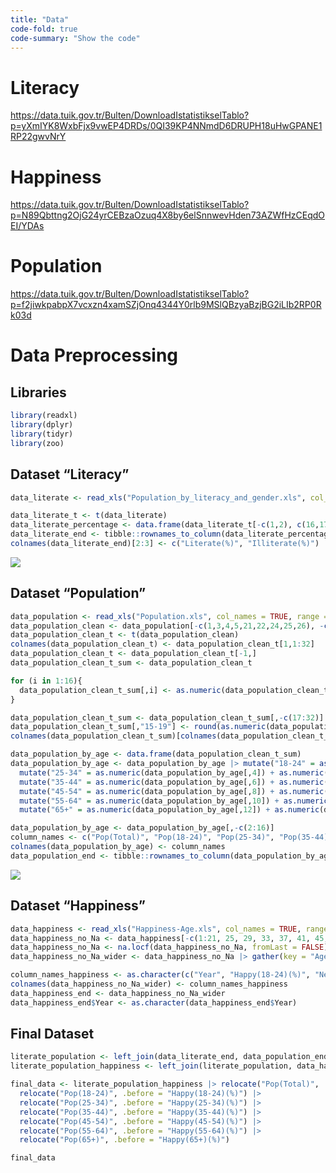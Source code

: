 ```yaml
---
title: "Data"
code-fold: true
code-summary: "Show the code"
---
```


# Literacy

<https://data.tuik.gov.tr/Bulten/DownloadIstatistikselTablo?p=yXmIYK8WxbFjx9vwEP4DRDs/0QI39KP4NNmdD6DRUPH18uHwGPANE1RP22gwvNrY>

# Happiness

<https://data.tuik.gov.tr/Bulten/DownloadIstatistikselTablo?p=N89Qbttng2OjG24yrCEBzaOzuq4X8by6elSnnwevHden73AZWfHzCEqdOEI/YDAs>

# Population

<https://data.tuik.gov.tr/Bulten/DownloadIstatistikselTablo?p=f2jiwkpabpX7vcxzn4xamSZjOnq4344Y0rlb9MSlQBzyaBzjBG2iLIb2RP0Rk03d>

# Data Preprocessing

## Libraries

```r
library(readxl)
library(dplyr)
library(tidyr)
library(zoo)
```

## Dataset "Literacy"

```r
data_literate <- read_xls("Population_by_literacy_and_gender.xls", col_names = TRUE, range = "A4:Q27")

data_literate_t <- t(data_literate)
data_literate_percentage <- data.frame(data_literate_t[-c(1,2), c(16,17)])
data_literate_end <- tibble::rownames_to_column(data_literate_percentage, "Year")
colnames(data_literate_end)[2:3] <- c("Literate(%)", "Illiterate(%)")
```

![](images/clipboard-3007552742.png)

## Dataset "Population"

```r
data_population <- read_xls("Population.xls", col_names = TRUE, range = "A4:AA45")
data_population_clean <- data_population[-c(1,3,4,5,21,22,24,25,26), -c(2:12)]
data_population_clean_t <- t(data_population_clean)
colnames(data_population_clean_t) <- data_population_clean_t[1,1:32]
data_population_clean_t <- data_population_clean_t[-1,]
data_population_clean_t_sum <- data_population_clean_t

for (i in 1:16){
  data_population_clean_t_sum[,i] <- as.numeric(data_population_clean_t[,i]) + as.numeric(data_population_clean_t[,(i+16)])
}

data_population_clean_t_sum <- data_population_clean_t_sum[,-c(17:32)]
data_population_clean_t_sum[,"15-19"] <- round(as.numeric(data_population_clean_t_sum[,"15-19"]) * 2 / 5)
colnames(data_population_clean_t_sum)[colnames(data_population_clean_t_sum) == "15-19"] <- "18-19"

data_population_by_age <- data.frame(data_population_clean_t_sum)
data_population_by_age <- data_population_by_age |> mutate("18-24" = as.numeric(data_population_by_age[,2]) + as.numeric(data_population_by_age[,3])) |> 
  mutate("25-34" = as.numeric(data_population_by_age[,4]) + as.numeric(data_population_by_age[,5])) |>
  mutate("35-44" = as.numeric(data_population_by_age[,6]) + as.numeric(data_population_by_age[,7])) |>
  mutate("45-54" = as.numeric(data_population_by_age[,8]) + as.numeric(data_population_by_age[,9])) |>
  mutate("55-64" = as.numeric(data_population_by_age[,10]) + as.numeric(data_population_by_age[,11])) |>
  mutate("65+" = as.numeric(data_population_by_age[,12]) + as.numeric(data_population_by_age[,13]) + as.numeric(data_population_by_age[,14]) + as.numeric(data_population_by_age[,15]) + as.numeric(data_population_by_age[,16]))

data_population_by_age <- data_population_by_age[,-c(2:16)]
column_names <- c("Pop(Total)", "Pop(18-24)", "Pop(25-34)", "Pop(35-44)", "Pop(45-54)", "Pop(55-64)", "Pop(65+)")
colnames(data_population_by_age) <- column_names
data_population_end <- tibble::rownames_to_column(data_population_by_age, "Year")
```

![](images/clipboard-644634766.png)

## Dataset "Happiness"

```r
data_happiness <- read_xls("Happiness-Age.xls", col_names = TRUE, range = "A5:H85")
data_happiness_no_Na <- data_happiness[-c(1:21, 25, 29, 33, 37, 41, 45, 49, 53, 57, 61, 65, 69, 73, 77),]
data_happiness_no_Na <- na.locf(data_happiness_no_Na, fromLast = FALSE)
data_happiness_no_Na_wider <- data_happiness_no_Na |> gather(key = "Age", value = "Percentage", 3,4,5,6,7,8) |> pivot_wider(names_from = c(2, "Age"), values_from = "Percentage")

column_names_happiness <- as.character(c("Year", "Happy(18-24)(%)", "Neutral(18-24)(%)", "Unhappy(18-24)(%)", "Happy(25-34)(%)", "Neutral(25-34)(%)", "Unhappy(25-34)(%)", "Happy(35-44)(%)", "Neutral(35-44)(%)", "Unhappy(35-44)(%)", "Happy(45-54)(%)", "Neutral(45-54)(%)", "Unhappy(45-54)(%)", "Happy(55-64)(%)", "Neutral(55-64)(%)", "Unhappy(55-64)(%)", "Happy(65+)(%)", "Neutral(65+)(%)", "Unhappy(65+)(%)"))
colnames(data_happiness_no_Na_wider) <- column_names_happiness
data_happiness_end <- data_happiness_no_Na_wider
data_happiness_end$Year <- as.character(data_happiness_end$Year)
```

## Final Dataset

```r
literate_population <- left_join(data_literate_end, data_population_end, by = "Year")
literate_population_happiness <- left_join(literate_population, data_happiness_end, by = "Year")

final_data <- literate_population_happiness |> relocate("Pop(Total)", .after = 28)|> 
  relocate("Pop(18-24)", .before = "Happy(18-24)(%)") |> 
  relocate("Pop(25-34)", .before = "Happy(25-34)(%)") |> 
  relocate("Pop(35-44)", .before = "Happy(35-44)(%)") |> 
  relocate("Pop(45-54)", .before = "Happy(45-54)(%)") |> 
  relocate("Pop(55-64)", .before = "Happy(55-64)(%)") |> 
  relocate("Pop(65+)", .before = "Happy(65+)(%)")

final_data
```
